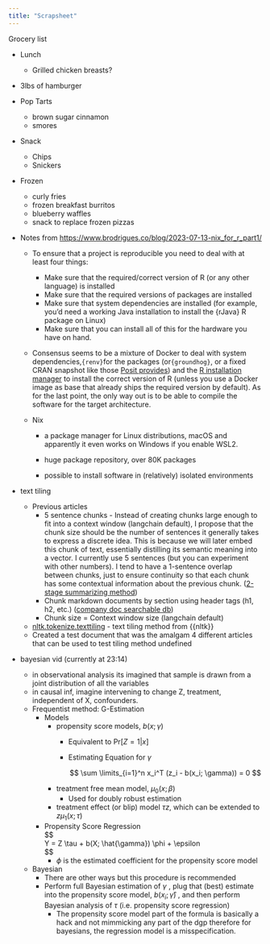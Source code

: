 ```yaml
---
title: "Scrapsheet"
---
```


Grocery list

-   Lunch
    -   Grilled chicken breasts?
-   3lbs of hamburger
-   Pop Tarts
    -   brown sugar cinnamon
    -   smores
-   Snack
    -   Chips
    -   Snickers
-   Frozen
    -   curly fries
    -   frozen breakfast burritos
    -   blueberry waffles
    -   snack to replace frozen pizzas

-   Notes from <https://www.brodrigues.co/blog/2023-07-13-nix_for_r_part1/>

    -   To ensure that a project is reproducible you need to deal with at least four things:

        -   Make sure that the required/correct version of R (or any other language) is installed
        -   Make sure that the required versions of packages are installed
        -   Make sure that system dependencies are installed (for example, you'd need a working Java installation to install the {rJava} R package on Linux)
        -   Make sure that you can install all of this for the hardware you have on hand.

    -   Consensus seems to be a mixture of Docker to deal with system dependencies,`{renv}`for the packages (or`{groundhog}`, or a fixed CRAN snapshot like those [Posit provides](https://packagemanager.posit.co/__docs__/user/get-repo-url/#ui-frozen-urls)) and the [R installation manager](https://github.com/r-lib/rig) to install the correct version of R (unless you use a Docker image as base that already ships the required version by default). As for the last point, the only way out is to be able to compile the software for the target architecture.

    -   Nix

        -   a package manager for Linux distributions, macOS and apparently it even works on Windows if you enable WSL2.

        -   huge package repository, over 80K packages

        -   possible to install software in (relatively) isolated environments

-   text tiling

    -   Previous articles
        -   5 sentence chunks - Instead of creating chunks large enough to fit into a context window (langchain default), I propose that the chunk size should be the number of sentences it generally takes to express a discrete idea. This is because we will later embed this chunk of text, essentially distilling its semantic meaning into a vector. I currently use 5 sentences (but you can experiment with other numbers). I tend to have a 1-sentence overlap between chunks, just to ensure continuity so that each chunk has some contextual information about the previous chunk. ([2-stage summarizing method](https://towardsdatascience.com/summarize-podcast-transcripts-and-long-texts-better-with-nlp-and-ai-e04c89d3b2cb))
        -   Chunk markdown documents by section using header tags (h1, h2, etc.) ([company doc searchable db](https://towardsdatascience.com/how-i-turned-my-companys-docs-into-a-searchable-database-with-openai-4f2d34bd8736#8ed1))
        -   Chunk size = Context window size (langchain default)
    -   [nltk.tokenize.texttiling](https://www.nltk.org/_modules/nltk/tokenize/texttiling.html) - text tiling method from {{nltk}}
    -   Created a test document that was the amalgam 4 different articles that can be used to test tiling method undefined

-   bayesian vid (currently at 23:14)

    -   in observational analysis its imagined that sample is drawn from a joint distribution of all the variables
    -   in causal inf, imagine intervening to change Z, treatment, independent of X, confounders.
    -   Frequentist method: G-Estimation
        -   Models
            -   propensity score models, $b(x;\gamma)$
                -   Equivalent to $\text{Pr} [Z = 1 |x]$

                -   Estimating Equation for $\gamma$

                    $$
                    \sum \limits_{i=1}^n x_i^T (z_i - b(x_i; \gamma)) = 0
                    $$
            -   treatment free mean model, $\mu_0(x; \beta)$
                -   Used for doubly robust estimation
            -   treatment effect (or blip) model $\tau z$, which can be extended to $z\mu_1(x;\tau)$
        -   Propensity Score Regression\
            \$\$\
            Y = Z \\tau + b(X; \\hat{\\gamma}) \\phi + \\epsilon\
            \$\$
            -   $\phi$ is the estimated coefficient for the propensity score model
    -   Bayesian
        -   There are other ways but this procedure is recommended
        -   Perform full Bayesian estimation of $\gamma$ , plug that (best) estimate into the propensity score model, $b(x_i; \hat{\gamma})$ , and then perform Bayesian analysis of $\tau$ (i.e. propensity score regression)
            -   The propensity score model part of the formula is basically a hack and not mimmicking any part of the dgp therefore for bayesians, the regression model is a misspecification.\
